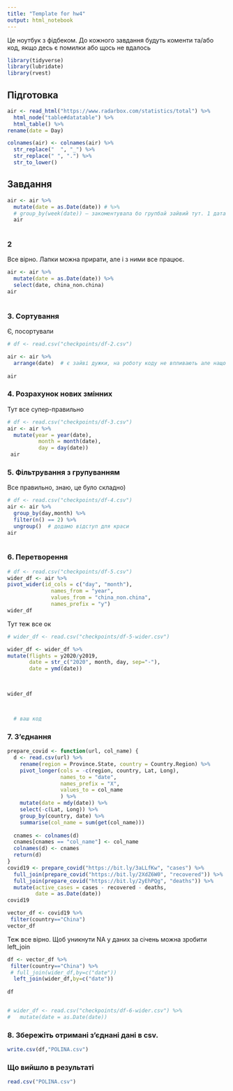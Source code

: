 ```yaml
---
title: "Template for hw4"
output: html_notebook
---
```


Це ноутбук з фідбеком. До кожного завдання будуть коменти та/або код, якщо десь є помилки або щось не вдалось

```r
library(tidyverse)
library(lubridate)
library(rvest)
```

## Підготовка

```r
air <- read_html("https://www.radarbox.com/statistics/total") %>%
  html_node("table#datatable") %>%
  html_table() %>%
rename(date = Day)

colnames(air) <- colnames(air) %>%
  str_replace("  ", "_") %>%
  str_replace(" ", ".") %>%
  str_to_lower()
```

## Завдання
 
```r
air <- air %>%
  mutate(date = as.Date(date)) # %>%
  # group_by(week(date)) — закоментувала бо групбай зайвий тут. 1 дата = 1 рядок, тому таке групування не має сенсу
  air
  
```

### 2
Все вірно. Лапки можна прирати, але і з ними все працює.
```r

air <- air %>%
  mutate(date = as.Date(date)) %>%
  select(date, china_non.china)  
air
  
```

### 3. Сортування
Є, посортували
```r
# df <- read.csv("checkpoints/df-2.csv")

air <- air %>%
  arrange(date)  # є зайві дужки, на роботу коду не впливають але нащо тримати ось зайве?
 
air
```

### 4. Розрахунок нових змінних
Тут все супер-правильно
```r
# df <- read.csv("checkpoints/df-3.csv")
air <- air %>%
  mutate(year = year(date),
          month = month(date),
          day = day(date))
 air

```


### 5. Фільтрування з групуванням
Все правильно, знаю, це було складно)
```r
# df <- read.csv("checkpoints/df-4.csv")
air <- air %>%
  group_by(day,month) %>%
  filter(n() == 2) %>%
  ungroup()  # додамо відступ для краси
air
  
```


### 6. Перетворення

```r
# df <- read.csv("checkpoints/df-5.csv")
wider_df <- air %>% 
pivot_wider(id_cols = c("day", "month"),
              names_from = "year",
              values_from = "china_non.china",
              names_prefix = "y")
wider_df
```

Тут теж все ок
```r
# wider_df <- read.csv("checkpoints/df-5-wider.csv")

wider_df <- wider_df %>% 
mutate(flights = y2020/y2019,
       date = str_c("2020", month, day, sep="-"),
       date = ymd(date))

 

wider_df



  # ваш код
```



### 7. З'єднання

```r
prepare_covid <- function(url, col_name) {
  d <- read.csv(url) %>%
    rename(region = Province.State, country = Country.Region) %>%
    pivot_longer(cols = -c(region, country, Lat, Long),
                 names_to = "date",
                 names_prefix = "X",
                 values_to = col_name
                 ) %>%
    mutate(date = mdy(date)) %>%
    select(-c(Lat, Long)) %>%
    group_by(country, date) %>%
    summarise(col_name = sum(get(col_name)))
  
  cnames <- colnames(d)
  cnames[cnames == "col_name"] <- col_name
  colnames(d) <- cnames
  return(d)
}
covid19 <- prepare_covid("https://bit.ly/3aLLfKw", "cases") %>%
  full_join(prepare_covid("https://bit.ly/2XdZ6W0", "recovered")) %>%
  full_join(prepare_covid("https://bit.ly/2yEhPQg", "deaths")) %>%
  mutate(active_cases = cases - recovered - deaths,
         date = as.Date(date))
covid19
```


```r
vector_df <- covid19 %>% 
 filter(country=="China") 
vector_df 
```

Теж все вірно. Щоб уникнути NA у даних за січень можна зробити left_join
```r
df <- vector_df %>%
 filter(country=="China") %>%
 # full_join(wider_df,by=c("date"))
  left_join(wider_df,by=c("date"))
 
df



```

```r
# wider_df <- read.csv("checkpoints/df-6-wider.csv") %>%
#   mutate(date = as.Date(date))


```

### 8. Збережіть отримані з'єднані дані в csv.

```r
write.csv(df,"POLINA.csv")


```


### Що вийшло в результаті 
```r

read.csv("POLINA.csv")
```



